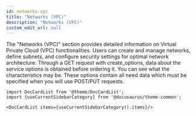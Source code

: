 ```yaml
---
id: networks-vpc
title: "Networks (VPC)"
description: "Networks (VPC)"
custom_edit_url: null
---
```




The "Networks (VPC)" section provides detailed information on Virtual Private Cloud (VPC) functionalities. Users can create and manage networks, define subnets, and configure security settings for optimal network architecture.
Through a GET request with create_options, data about the service options is obtained before ordering it. You can see what the characteristics may be. These options contain all need data which must be specified when you will use POST/PUT requests.




```mdx-code-block
import DocCardList from '@theme/DocCardList';
import {useCurrentSidebarCategory} from '@docusaurus/theme-common';

<DocCardList items={useCurrentSidebarCategory().items}/>
```
      